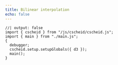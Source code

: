 ```yaml
---
title: Bilinear interpolation
echo: false
---
```


<script src="../../js/lux.js"></script>
<script src="../../js/jquery-2.1.1.min.js"></script>
<div id="bilinear"></div>

```ojs
//| output: false
import { cscheid } from "/js/cscheid/cscheid.js";
import { main } from "./main.js";
{
  debugger;
  cscheid.setup.setupGlobals({ d3 });
  main();
}
```
